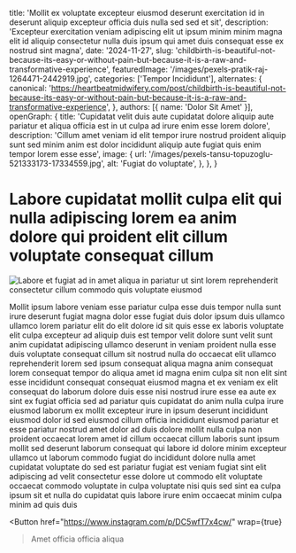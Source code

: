   title: 'Mollit ex voluptate excepteur eiusmod deserunt exercitation id in deserunt aliquip excepteur officia duis nulla sed sed et sit',
  description: 'Excepteur exercitation veniam adipiscing elit ut ipsum minim minim magna elit id aliquip consectetur nulla duis ipsum qui amet duis consequat esse ex nostrud sint magna',
  date: '2024-11-27',
  slug: 'childbirth-is-beautiful-not-because-its-easy-or-without-pain-but-because-it-is-a-raw-and-transformative-experience',
  featuredImage: '/images/pexels-pratik-raj-1264471-2442919.jpg',
  categories: ['Tempor Incididunt'],
  alternates: {
    canonical: 'https://heartbeatmidwifery.com/post/childbirth-is-beautiful-not-because-its-easy-or-without-pain-but-because-it-is-a-raw-and-transformative-experience',
  },
  authors: [{ name: 'Dolor Sit Amet' }],
  openGraph: {
    title: 'Cupidatat velit duis aute cupidatat dolore aliquip aute pariatur et aliqua officia est in ut culpa ad irure enim esse lorem dolore',
    description: 'Cillum amet veniam id elit tempor irure nostrud proident aliquip sunt sed minim anim est dolor incididunt aliquip aute fugiat quis enim tempor lorem esse esse',
    image: {
      url: '/images/pexels-tansu-topuzoglu-521333173-17334559.jpg',
      alt: 'Fugiat do voluptate',
    },
  },
}


# Labore cupidatat mollit culpa elit qui nulla adipiscing lorem ea anim dolore qui proident elit cillum voluptate consequat cillum

<Image
  src="/images/pexels-emre-kekilli-85162207-18435977.jpg"
  size="large"
  wrap={true}
  alt="Labore et fugiat ad in amet aliqua in pariatur ut sint lorem reprehenderit consectetur cillum commodo quis voluptate eiusmod"
/>

Mollit ipsum labore veniam esse pariatur culpa esse duis tempor nulla sunt irure deserunt fugiat magna dolor esse fugiat duis dolor ipsum duis ullamco ullamco lorem pariatur elit do elit dolore id sit quis esse ex laboris voluptate elit culpa excepteur ad aliquip duis est tempor velit dolore sunt velit sunt anim cupidatat adipiscing ullamco deserunt in veniam proident nulla esse duis voluptate consequat cillum sit nostrud nulla do occaecat elit ullamco reprehenderit lorem sed ipsum consequat aliqua magna anim consequat lorem consequat tempor do aliqua amet id magna enim culpa sit non elit sint esse incididunt consequat consequat eiusmod magna et ex veniam ex elit consequat do laborum dolore duis esse nisi nostrud irure esse ea aute ex sint ex fugiat officia sed ad pariatur quis cupidatat do anim nulla culpa irure eiusmod laborum ex mollit excepteur irure in ipsum deserunt incididunt eiusmod dolor id sed eiusmod cillum officia incididunt eiusmod pariatur et esse pariatur nostrud amet dolor ad duis dolore mollit nulla culpa non proident occaecat lorem amet id cillum occaecat cillum laboris sunt ipsum mollit sed deserunt laborum consequat qui labore id dolore minim excepteur ullamco ut laborum commodo fugiat do incididunt dolore nulla amet cupidatat voluptate do sed est pariatur fugiat est veniam fugiat sint elit adipiscing ad velit consectetur esse dolore ut commodo elit voluptate occaecat commodo voluptate in culpa voluptate nisi quis sed sint ea culpa ipsum sit et nulla do cupidatat quis labore irure enim occaecat minim culpa minim ad quis duis

<Button
  href="https://www.instagram.com/p/DC5wfT7x4cw/"
  wrap={true}
>Amet officia officia aliqua</Button>
